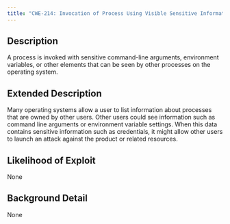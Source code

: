 ```yaml
---
title: "CWE-214: Invocation of Process Using Visible Sensitive Information"
---
```


## Description
A process is invoked with sensitive command-line arguments, environment variables, or other elements that can be seen by other processes on the operating system.

## Extended Description
Many operating systems allow a user to list information about processes that are owned by other users. Other users could see information such as command line arguments or environment variable settings. When this data contains sensitive information such as credentials, it might allow other users to launch an attack against the product or related resources.

## Likelihood of Exploit
None

## Background Detail
None
        